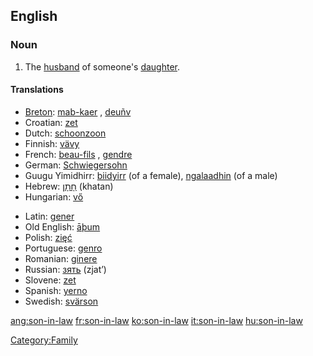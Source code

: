 ==English==
===Noun===
{{en-noun|sg=[[son]]-[[in-law]]|pl=sons-in-law}}

# The [[husband]] of someone's [[daughter]].

====Translations====
{{top}}
*[[Breton]]: [[mab-kaer]] {{m}}, [[deuñv]] {{m}}
*Croatian: [[zet]]
*Dutch: [[schoonzoon]] {{m}}
*Finnish: [[vävy]]
*French: [[beau-fils]] {{m}}, [[gendre]] {{m}}
*German: [[Schwiegersohn]] {{m}}
*Guugu Yimidhirr: [[biidyirr]] (of a female), [[ngalaadhin]] (of a male)
*Hebrew: [[חתן|חָתָן]] (khatan) {{m}}
*Hungarian: [[vő]]
{{mid}}
*Latin: [[gener]] {{m}}
*Old English: [[aþum|āþum]] {{m}}
*Polish: [[zięć]] {{m}}
*Portuguese: [[genro]] {{m}}
*Romanian: [[ginere]] {{m}}
*Russian: [[зять]] (zjat’) {{m}}
*Slovene: [[zet]] {{m}}
*Spanish: [[yerno]] {{m}}
*Swedish: [[svärson]] {{c}}
{{bottom}}

[[Category:Family]]

[[ang:son-in-law]]
[[fr:son-in-law]]
[[ko:son-in-law]]
[[it:son-in-law]]
[[hu:son-in-law]]